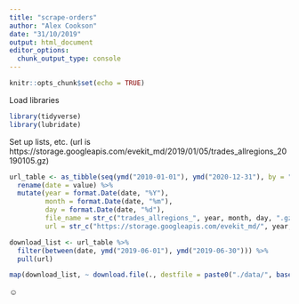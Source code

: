 ```yaml
---
title: "scrape-orders"
author: "Alex Cookson"
date: "31/10/2019"
output: html_document
editor_options: 
  chunk_output_type: console
---
```


```r
knitr::opts_chunk$set(echo = TRUE)
```

Load libraries

```r
library(tidyverse)
library(lubridate)
```

Set up lists, etc. (url is https://storage.googleapis.com/evekit_md/2019/01/05/trades_allregions_20190105.gz)

```r
url_table <- as_tibble(seq(ymd("2010-01-01"), ymd("2020-12-31"), by = "day")) %>%
  rename(date = value) %>%
  mutate(year = format.Date(date, "%Y"),
         month = format.Date(date, "%m"),
         day = format.Date(date, "%d"),
         file_name = str_c("trades_allregions_", year, month, day, ".gz"),
         url = str_c("https://storage.googleapis.com/evekit_md/", year, "/", month, "/", day, "/", file_name))

download_list <- url_table %>%
  filter(between(date, ymd("2019-06-01"), ymd("2019-06-30"))) %>%
  pull(url)

map(download_list, ~ download.file(., destfile = paste0("./data/", basename(.))))
```
☺